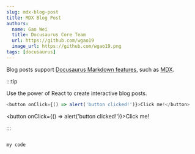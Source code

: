 ```yaml
---
slug: mdx-blog-post
title: MDX Blog Post
authors:
  name: Gao Wei
  title: Docusaurus Core Team
  url: https://github.com/wgao19
  image_url: https://github.com/wgao19.png
tags: [docusaurus]
---
```


Blog posts support [Docusaurus Markdown features](https://docusaurus.io/docs/markdown-features), such as [MDX](https://mdxjs.com/).

:::tip

Use the power of React to create interactive blog posts.

```js
<button onClick={() => alert('button clicked!')}>Click me!</button>
```

<button onClick={() => alert('button clicked!')}>Click me!</button>

:::

``` python live

my code

```
